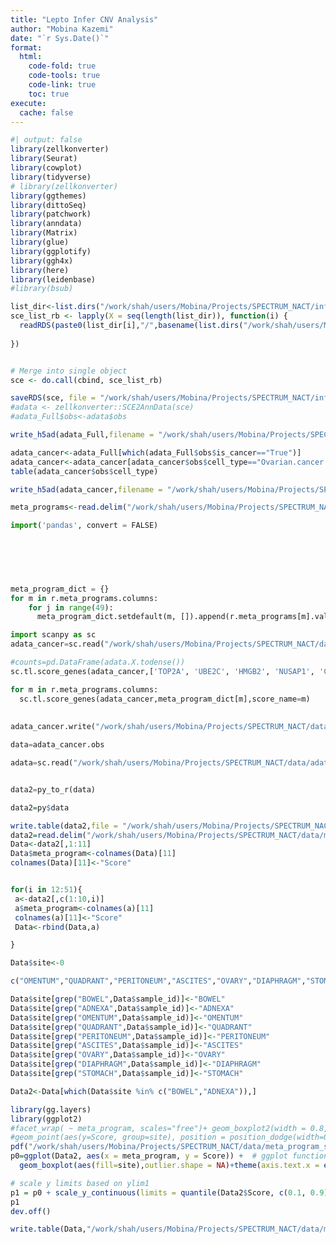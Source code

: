 ```yaml
---
title: "Lepto Infer CNV Analysis"
author: "Mobina Kazemi"
date: "`r Sys.Date()`"
format: 
  html:
    code-fold: true
    code-tools: true
    code-link: true
    toc: true
execute:
  cache: false
---
```


```r
#| output: false
library(zellkonverter)
library(Seurat)
library(cowplot)
library(tidyverse)
# library(zellkonverter)
library(ggthemes)
library(dittoSeq)
library(patchwork)
library(anndata)
library(Matrix)
library(glue)
library(ggplotify)
library(ggh4x)
library(here)
library(leidenbase)
#library(bsub)
```


```r
list_dir<-list.dirs("/work/shah/users/Mobina/Projects/SPECTRUM_NACT/infer_cnv/objects", recursive = F)
sce_list_rb <- lapply(X = seq(length(list_dir)), function(i) {
  readRDS(paste0(list_dir[i],"/",basename(list.dirs("/work/shah/users/Mobina/Projects/SPECTRUM_NACT/infer_cnv/objects", recursive = F)[i]),"_clustered_sce.rds"))
  
})


# Merge into single object
sce <- do.call(cbind, sce_list_rb)

saveRDS(sce, file = "/work/shah/users/Mobina/Projects/SPECTRUM_NACT/infer_cnv/objects/merged_rds.rds")
#adata <- zellkonverter::SCE2AnnData(sce)
#adata_Full$obs<-adata$obs
```


```r
write_h5ad(adata_Full,filename = "/work/shah/users/Mobina/Projects/SPECTRUM_NACT/data/adata_updated_SPECTRUM_NACT.h5ad")
```

```r
adata_cancer<-adata_Full[which(adata_Full$obs$is_cancer=="True")]
adata_cancer<-adata_cancer[adata_cancer$obs$cell_type=="Ovarian.cancer.cell"]
table(adata_cancer$obs$cell_type)

write_h5ad(adata_cancer,filename = "/work/shah/users/Mobina/Projects/SPECTRUM_NACT/data/adata_cancer_cells_SPECTRUM_NACT.h5ad")
```
```r
meta_programs<-read.delim("/work/shah/users/Mobina/Projects/SPECTRUM_NACT/data/cancer_metaprograms.csv",sep = ",")
```

```python
import('pandas', convert = FALSE)

    
    


  
meta_program_dict = {}
for m in r.meta_programs.columns:
    for j in range(49):
      meta_program_dict.setdefault(m, []).append(r.meta_programs[m].values[j])     
```

```python
import scanpy as sc
adata_cancer=sc.read("/work/shah/users/Mobina/Projects/SPECTRUM_NACT/data/adata_cancer_cells_SPECTRUM_NACT.h5ad")

#counts=pd.DataFrame(adata.X.todense())
sc.tl.score_genes(adata_cancer,['TOP2A', 'UBE2C', 'HMGB2', 'NUSAP1', 'CENPF', 'CCNB1', 'TPX2', 'CKS2', 'BIRC5', 'PRC1', 'PTTG1', 'KPNA2', 'MKI67', 'CDC20', 'CDK1', 'CCNB2', 'CDKN3', 'SMC4', 'NUF2', 'ARL6IP1', 'CKAP2', 'ASPM', 'PLK1', 'CKS1B', 'CCNA2', 'AURKA', 'MAD2L1', 'GTSE1', 'HMMR', 'UBE2T', 'CENPE', 'CENPA', 'KIF20B', 'AURKB', 'CDCA3', 'CDCA8', 'UBE2S', 'KNSTRN', 'KIF2C', 'PBK', 'TUBA1B', 'DLGAP5', 'TACC3', 'STMN1', 'DEPDC1', 'ECT2', 'CENPW', 'ZWINT', 'HIST1H4C'],score_name="")

for m in r.meta_programs.columns:      
  sc.tl.score_genes(adata_cancer,meta_program_dict[m],score_name=m)
  
  
adata_cancer.write("/work/shah/users/Mobina/Projects/SPECTRUM_NACT/data/adata_cancer_meta_SPECTRUM_NACT.h5ad")

data=adata_cancer.obs

adata=sc.read("/work/shah/users/Mobina/Projects/SPECTRUM_NACT/data/adata_cancer_meta_SPECTRUM_NACT.h5ad")


data2=py_to_r(data)
```

```r
data2=py$data

write.table(data2,file = "/work/shah/users/Mobina/Projects/SPECTRUM_NACT/data/meta_pathway_scores.txt")
data2=read.delim("/work/shah/users/Mobina/Projects/SPECTRUM_NACT/data/meta_pathway_scores.txt",sep="")
Data<-data2[,1:11]
Data$meta_program<-colnames(Data)[11]
colnames(Data)[11]<-"Score"


for(i in 12:51){
 a<-data2[,c(1:10,i)]
 a$meta_program<-colnames(a)[11]
 colnames(a)[11]<-"Score"
 Data<-rbind(Data,a)

}

Data$site<-0

c("OMENTUM","QUADRANT","PERITONEUM","ASCITES","OVARY","DIAPHRAGM","STOMACH","BOWEL","ADNEXA")

Data$site[grep("BOWEL",Data$sample_id)]<-"BOWEL"
Data$site[grep("ADNEXA",Data$sample_id)]<-"ADNEXA"
Data$site[grep("OMENTUM",Data$sample_id)]<-"OMENTUM"
Data$site[grep("QUADRANT",Data$sample_id)]<-"QUADRANT"
Data$site[grep("PERITONEUM",Data$sample_id)]<-"PERITONEUM"
Data$site[grep("ASCITES",Data$sample_id)]<-"ASCITES"
Data$site[grep("OVARY",Data$sample_id)]<-"OVARY"
Data$site[grep("DIAPHRAGM",Data$sample_id)]<-"DIAPHRAGM"
Data$site[grep("STOMACH",Data$sample_id)]<-"STOMACH"

Data2<-Data[which(Data$site %in% c("BOWEL","ADNEXA")),]

library(gg.layers)
library(ggplot2)
#facet_wrap( ~ meta_program, scales="free")+ geom_boxplot2(width = 0.8, width.errorbar = 0.5)
#geom_point(aes(y=Score, group=site), position = position_dodge(width=0.75))
pdf("/work/shah/users/Mobina/Projects/SPECTRUM_NACT/data/meta_program_score_Adnexa_Bowel.pdf",width = 20,height = 5)
p0=ggplot(Data2, aes(x = meta_program, y = Score)) +  # ggplot function
  geom_boxplot(aes(fill=site),outlier.shape = NA)+theme(axis.text.x = element_text(angle = 90, vjust = 0.5, hjust=1))

# scale y limits based on ylim1
p1 = p0 + scale_y_continuous(limits = quantile(Data2$Score, c(0.1, 0.9)))+coord_cartesian(ylim = quantile(Data2$Score, c(0.1, 0.9)))
p1
dev.off()

write.table(Data,"/work/shah/users/Mobina/Projects/SPECTRUM_NACT/data/meta_pathway_scores_site_information.csv",sep="\t")




```

